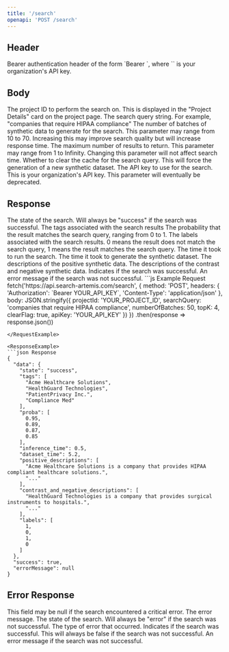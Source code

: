 ```yaml
---
title: '/search'
openapi: 'POST /search'
---
```


## Header

<ParamField header="Authorization" type="string"  required>
  Bearer authentication header of the form `Bearer <API_KEY>`, where `<API_KEY>` is your organization's API key.
</ParamField>

## Body

<ParamField query="projectId" type="string" required>
  The project ID to perform the search on. This is displayed in the "Project Details" card on the project page.
</ParamField>

<ParamField query="searchQuery" type="string" required>
  The search query string. For example, "companies that require HIPAA compliance"
</ParamField>

<ParamField query="numberOfBatches" type="integer" minimum="10" maximum="70" required>
  The number of batches of synthetic data to generate for the search. This parameter may range from 10 to 70. Increasing this may improve search quality but will increase response time.
</ParamField>

<ParamField query="topK" type="integer" required>
  The maximum number of results to return. This parameter may range from 1 to Infinity. Changing this parameter will not affect search time.
</ParamField>
<ParamField query="clearFlag" type="boolean" required>
  Whether to clear the cache for the search query. This will force the generation of a new synthetic dataset.
</ParamField>
<ParamField query="apiKey" type="string" required>
  The API key to use for the search. This is your organization's API key. This parameter will eventually be deprecated.
</ParamField>

## Response

<ResponseField name="data" type="object">
  <Expandable title="properties">
  <ResponseField name="state" type="string">
      The state of the search. Will always be "success" if the search was successful.
    </ResponseField>
    <ResponseField name="tags" type="string[]">
      The tags associated with the search results 
    </ResponseField>
    <ResponseField name="proba" type="number[]">
      The probability that the result matches the search query, ranging from 0 to 1.
    </ResponseField>
    <ResponseField name="labels" type="(0|1)[]">
      The labels associated with the search results. 0 means the result does not match the search query, 1 means the result matches the search query.
    </ResponseField>
    <ResponseField name="inference_time" type="number">
      The time it took to run the search.
    </ResponseField>
    <ResponseField name="dataset_time" type="number">
      The time it took to generate the synthetic dataset.
    </ResponseField>
    <ResponseField name="positive_descriptions" type="string[]">
      The descriptions of the positive synthetic data.
    </ResponseField>
    <ResponseField name="contrast_and_negative_descriptions" type="string[]">
      The descriptions of the contrast and negative synthetic data.
    </ResponseField>
  </Expandable>
</ResponseField>
<ResponseField name="success" type="boolean">
  Indicates if the search was successful.
</ResponseField>
<ResponseField name="errorMessage" type="string | null">
  An error message if the search was not successful.
</ResponseField>

<RequestExample>
```js Example Request
fetch('https://api.search-artemis.com/search', {
  method: 'POST',
  headers: {
    'Authorization': `Bearer YOUR_API_KEY`,
    'Content-Type': 'application/json'
  },
  body: JSON.stringify({
    projectId: 'YOUR_PROJECT_ID',
    searchQuery: 'companies that require HIPAA compliance',
    numberOfBatches: 50,
    topK: 4,
    clearFlag: true,
    apiKey: 'YOUR_API_KEY'
  })
})
.then(response => response.json())

```
</RequestExample>

<ResponseExample>
```json Response
{
  "data": {
    "state": "success",
    "tags": [
      "Acme Healthcare Solutions",
      "HealthGuard Technologies",
      "PatientPrivacy Inc.",
      "Compliance Med"
    ],
    "proba": [
      0.95,
      0.89,
      0.87,
      0.85
    ],
    "inference_time": 0.5,
    "dataset_time": 5.2,
    "positive_descriptions": [
      "Acme Healthcare Solutions is a company that provides HIPAA compliant healthcare solutions.",
      "..."
    ],
    "contrast_and_negative_descriptions": [
      "HealthGuard Technologies is a company that provides surgical instruments to hospitals.",
      "..."
    ],
    "labels": [
      1,
      0,
      1,
      0
    ]
  },
  "success": true,
  "errorMessage": null
}
```
</ResponseExample>

## Error Response

<ResponseField name="data" type="object | null">
This field may be null if the search encountered a critical error.
  <Expandable title="properties">
  <ResponseField name="error" type="string">
      The error message.
    </ResponseField>
    <ResponseField name="state" type="string">
      The state of the search. Will always be "error" if the search was not successful.
    </ResponseField>
    <ResponseField name="error_type" type="no_bearer_token | invalid_bearer_token | api_key_not_set | invalid_api_key | dataframe_not_found | dataframe_missing_tag_column | dataframe_missing_embedding_column">
      The type of error that occurred.
    </ResponseField>
  </Expandable>
</ResponseField>
<ResponseField name="success" type="boolean">
  Indicates if the search was successful. This will always be false if the search was not successful.
</ResponseField>
<ResponseField name="errorMessage" type="string | null">
  An error message if the search was not successful.
</ResponseField>


